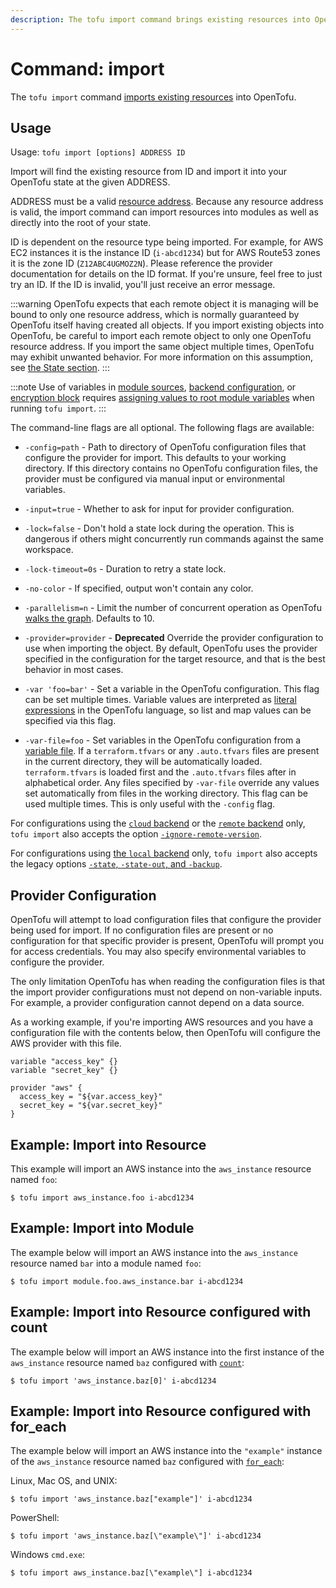 ```yaml
---
description: The tofu import command brings existing resources into OpenTofu state.
---
```


# Command: import

The `tofu import` command [imports existing resources](../import/index.mdx)
into OpenTofu.

## Usage

Usage: `tofu import [options] ADDRESS ID`

Import will find the existing resource from ID and import it into your OpenTofu
state at the given ADDRESS.

ADDRESS must be a valid [resource address](../state/resource-addressing.mdx).
Because any resource address is valid, the import command can import resources
into modules as well as directly into the root of your state.

ID is dependent on the resource type being imported. For example, for AWS EC2
instances it is the instance ID (`i-abcd1234`) but for AWS Route53 zones
it is the zone ID (`Z12ABC4UGMOZ2N`). Please reference the provider documentation for details
on the ID format. If you're unsure, feel free to just try an ID. If the ID
is invalid, you'll just receive an error message.

:::warning
OpenTofu expects that each remote object it is managing will be
bound to only one resource address, which is normally guaranteed by OpenTofu
itself having created all objects. If you import existing objects into OpenTofu,
be careful to import each remote object to only one OpenTofu resource address.
If you import the same object multiple times, OpenTofu may exhibit unwanted
behavior. For more information on this assumption, see
[the State section](../../language/state/index.mdx).
:::

:::note
Use of variables in [module sources](../../language/modules/sources.mdx#support-for-variable-and-local-evaluation),
[backend configuration](../../language/settings/backends/configuration.mdx#variables-and-locals),
or [encryption block](../../language/state/encryption.mdx#configuration)
requires [assigning values to root module variables](../../language/values/variables.mdx#assigning-values-to-root-module-variables)
when running `tofu import`.
:::

The command-line flags are all optional. The following flags are available:

- `-config=path` - Path to directory of OpenTofu configuration files that
  configure the provider for import. This defaults to your working directory.
  If this directory contains no OpenTofu configuration files, the provider
  must be configured via manual input or environmental variables.

- `-input=true` - Whether to ask for input for provider configuration.

- `-lock=false` - Don't hold a state lock during the operation. This is
  dangerous if others might concurrently run commands against the same
  workspace.

- `-lock-timeout=0s` - Duration to retry a state lock.

- `-no-color` - If specified, output won't contain any color.

- `-parallelism=n` - Limit the number of concurrent operation as OpenTofu
  [walks the graph](../../internals/graph.mdx#walking-the-graph). Defaults
  to 10.

- `-provider=provider` - **Deprecated** Override the provider configuration to
  use when importing the object. By default, OpenTofu uses the provider specified
  in the configuration for the target resource, and that is the best behavior in most cases.

- `-var 'foo=bar'` - Set a variable in the OpenTofu configuration. This flag
  can be set multiple times. Variable values are interpreted as
  [literal expressions](../../language/expressions/types.mdx) in the
  OpenTofu language, so list and map values can be specified via this flag.

- `-var-file=foo` - Set variables in the OpenTofu configuration from
  a [variable file](../../language/values/variables.mdx#variable-definitions-tfvars-files). If
  a `terraform.tfvars` or any `.auto.tfvars` files are present in the current
  directory, they will be automatically loaded. `terraform.tfvars` is loaded
  first and the `.auto.tfvars` files after in alphabetical order. Any files
  specified by `-var-file` override any values set automatically from files in
  the working directory. This flag can be used multiple times. This is only
  useful with the `-config` flag.

For configurations using the [`cloud` backend](../../cli/cloud/index.mdx) or the [`remote` backend](../../language/settings/backends/remote.mdx)
only, `tofu import`
also accepts the option
[`-ignore-remote-version`](../../cli/cloud/command-line-arguments.mdx#ignore-remote-version).

For configurations using
[the `local` backend](../../language/settings/backends/local.mdx) only,
`tofu import` also accepts the legacy options
[`-state`, `-state-out`, and `-backup`](../../language/settings/backends/local.mdx#command-line-arguments).

## Provider Configuration

OpenTofu will attempt to load configuration files that configure the
provider being used for import. If no configuration files are present or
no configuration for that specific provider is present, OpenTofu will
prompt you for access credentials. You may also specify environmental variables
to configure the provider.

The only limitation OpenTofu has when reading the configuration files
is that the import provider configurations must not depend on non-variable
inputs. For example, a provider configuration cannot depend on a data
source.

As a working example, if you're importing AWS resources and you have a
configuration file with the contents below, then OpenTofu will configure
the AWS provider with this file.

```hcl
variable "access_key" {}
variable "secret_key" {}

provider "aws" {
  access_key = "${var.access_key}"
  secret_key = "${var.secret_key}"
}
```

## Example: Import into Resource

This example will import an AWS instance into the `aws_instance` resource named `foo`:

```shell
$ tofu import aws_instance.foo i-abcd1234
```

## Example: Import into Module

The example below will import an AWS instance into the `aws_instance` resource named `bar` into a module named `foo`:

```shell
$ tofu import module.foo.aws_instance.bar i-abcd1234
```

## Example: Import into Resource configured with count

The example below will import an AWS instance into the first instance of the `aws_instance` resource named `baz` configured with
[`count`](../../language/meta-arguments/count.mdx):

```shell
$ tofu import 'aws_instance.baz[0]' i-abcd1234
```

## Example: Import into Resource configured with for_each

The example below will import an AWS instance into the `"example"` instance of the `aws_instance` resource named `baz` configured with
[`for_each`](../../language/meta-arguments/for_each.mdx):

Linux, Mac OS, and UNIX:

```shell
$ tofu import 'aws_instance.baz["example"]' i-abcd1234
```

PowerShell:

```shell
$ tofu import 'aws_instance.baz[\"example\"]' i-abcd1234
```

Windows `cmd.exe`:

```shell
$ tofu import aws_instance.baz[\"example\"] i-abcd1234
```
